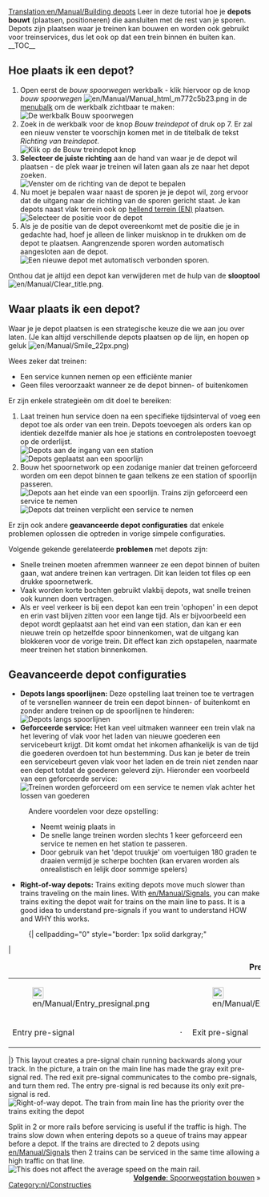 [[Translation:en/Manual/Building depots]]
{{nl/Vertaling|en/Manual/Building depots|30}}
{{nl/Manual/Tutorial/Tutorial}}{{en/Note|Dit artikel beschrijft alleen spoorwegdepots. Er zijn ook [[nl/Depot|depots]] voor andere transportmiddelen.}}
Leer in deze tutorial hoe je '''depots bouwt''' (plaatsen, positioneren) die aansluiten met de rest van je sporen.
Depots zijn plaatsen waar je treinen kan bouwen en worden ook gebruikt voor treinservices, dus let ook op dat een trein binnen én buiten kan.
__TOC__
== Hoe plaats ik een depot? ==
#Open eerst de ''bouw spoorwegen'' werkbalk - klik hiervoor op de knop ''bouw spoorwegen'' [[File:en/Manual/Manual html m772c5b23.png]] in de [[nl/Manual/Spelinterface#de-menubalk|menubalk]] om de werkbalk zichtbaar te maken:<br/>[[File:nl/Manual/Bouw spoorwegen.png|none|frame|De werkbalk ''Bouw spoorwegen'']]
#Zoek in de werkbalk voor de knop ''Bouw treindepot'' of druk op 7. Er zal een nieuw venster te voorschijn komen met in de titelbalk de tekst ''Richting van treindepot''.<br/>[[File:en/Manual/New depot.png|none|frame|Klik op de ''Bouw treindepot knop'']]
# '''Selecteer de juiste richting''' aan de hand van waar je de depot wil plaatsen - de plek waar je treinen wil laten gaan als ze naar het depot zoeken.<br/>[[File:en/Manual/Depot direction.png|none|frame|Venster om de richting van de depot te bepalen]]
#Nu moet je bepalen waar naast de sporen je je depot wil, zorg ervoor dat de uitgang naar de richting van de sporen gericht staat. Je kan depots naast vlak terrein ook op [[en/Archive/Manual/Settings/Build on slopes|hellend terrein (EN)]] plaatsen.<br/>[[File:en/Manual/Depot position.png|none|frame|Selecteer de positie voor de depot]]
#Als je de positie van de depot overeenkomt met de positie die je in gedachte had, hoef je alleen de linker muisknop in te drukken om de depot te plaatsen. Aangrenzende sporen worden automatisch aangesloten aan de depot.<br/>[[File:en/Manual/New depot placed.png|none|frame|Een nieuwe depot met automatisch verbonden sporen]].

Onthou dat je altijd een depot kan verwijderen met de hulp van de '''slooptool''' [[File:en/Manual/Clear title.png]].

== Waar plaats ik een depot? ==
Waar je je depot plaatsen is een strategische keuze die we aan jou over laten. (Je kan altijd verschillende depots plaatsen op de lijn, en hopen op geluk [[File:en/Manual/Smile 22px.png]])

Wees zeker dat treinen:
* Een service kunnen nemen op een efficiënte manier
* Geen files veroorzaakt wanneer ze de depot binnen- of buitenkomen

Er zijn enkele strategieën om dit doel te bereiken:
#Laat treinen hun service doen na een specifieke tijdsinterval of voeg een depot toe als order van een trein. Depots toevoegen als orders kan op identiek dezelfde manier als hoe je stations en controleposten toevoegt op de orderlijst.<br />[[File:en/Manual/Depot at station entrance.png|none|frame|Depots aan de ingang van een station]][[File:en/Manual/Depots-basic.png|none|frame|Depots geplaatst aan een spoorlijn]]
#Bouw het spoornetwork op een zodanige manier dat treinen geforceerd worden om een depot binnen te gaan telkens ze een station of spoorlijn passeren.<br/>[[File:en/Manual/Depot end of station.png|none|frame|Depots aan het einde van een spoorlijn. Trains zijn geforceerd een service te nemen]][[File:en/Manual/Depots-forced.png|none|frame|Depots dat treinen verplicht een service te nemen]]

Er zijn ook andere '''geavanceerde depot configuraties''' dat enkele problemen oplossen die optreden in vorige simpele configuraties.

Volgende gekende gerelateerde '''problemen''' met depots zijn:
* Snelle treinen moeten afremmen wanneer ze een depot binnen of buiten gaan, wat andere treinen kan vertragen. Dit kan leiden tot files op een drukke spoornetwerk.
* Vaak worden korte bochten gebruikt vlakbij depots, wat snelle treinen ook kunnen doen vertragen.
* Als er veel verkeer is bij een depot kan een trein 'ophopen' in een depot en erin vast blijven zitten voor een lange tijd. Als er bijvoorbeeld een depot wordt geplaatst aan het eind van een station, dan kan er een nieuwe trein op hetzelfde spoor binnenkomen, wat de uitgang kan blokkeren voor de vorige trein. Dit effect kan zich opstapelen, naarmate meer treinen het station binnenkomen.

== Geavanceerde depot configuraties ==
*'''Depots langs spoorlijnen:''' Deze opstelling laat treinen toe te vertragen of te versnellen wanneer de trein een depot binnen- of buitenkomt en zonder andere treinen op de spoorlijnen te hinderen: <br/>[[File:en/Depot on tracks.png|none|frame|Depots langs spoorlijnen]]
*'''Geforceerde service:''' Het kan veel uitmaken wanneer een trein vlak na het levering of vlak voor het laden van nieuwe goederen een servicebeurt krijgt. Dit komt omdat het inkomen afhankelijk is van de tijd die goederen overdoen tot hun bestemming. Dus kan je beter de trein een servicebeurt geven vlak voor het laden en de trein niet zenden naar een depot totdat de goederen geleverd zijn. Hieronder een voorbeeld van een geforceerde service: <br />[[File:en/Manual/Unload-then-service.png|none|frame|Treinen worden geforceerd om een service te nemen vlak achter het lossen van goederen]]
:Andere voordelen voor deze opstelling:
:* Neemt weinig plaats in
:* De snelle lange treinen worden slechts 1 keer geforceerd een service te nemen en het station te passeren.
:* Door gebruik van het 'depot truukje' om voertuigen 180 graden te draaien vermijd je scherpe bochten (kan ervaren worden als onrealistisch en lelijk door sommige spelers)

*'''Right-of-way depots:''' Trains exiting depots move much slower than trains traveling on the main lines.  With [[en/Manual/Signals]], you can make trains exiting the depot wait for trains on the main line to pass.  It is a good idea to understand pre-signals if you want to understand HOW and WHY this works.
:{| cellpadding="0" style="border: 1px solid darkgray;"
|
{| cellpadding="0" cellspacing="0" border="0" align="center"
|+'''Pre-signals'''
|- align="center"
|[[File:en/Manual/Entry presignal.png|22px]]
|
|[[File:en/Manual/Exit presignal.png|22px]]
|
|[[File:en/Manual/Combo presignal.png|22px]]
|- align="center"
|Entry pre-signal
|&nbsp;&middot;&nbsp;
|Exit pre-signal
|&nbsp;&middot;&nbsp;
|Combo pre-signal
|}
|}
This layout creates a pre-signal chain running backwards along your track.  In the picture, a train on the main line has made the gray exit pre-signal red.  The red exit pre-signal communicates to the combo pre-signals, and turn them red.  The entry pre-signal is red because its only exit pre-signal is red.<br/>[[File:en/Manual/Right-of-way depot.png|none|frame|Right-of-way depot. The train from main line has the priority over the trains exiting the depot]]

Split in 2 or more rails before servicing is useful if the traffic is high. The trains slow down when entering depots so a queue of trains may appear before a depot. If the trains are directed to 2 depots using [[en/Manual/Signals]] then 2 trains can be serviced in the same time allowing a high traffic on that line.<br/>[[File:en/Manual/Split-before-servicing.png|none|frame|This does not affect the average speed on the main rail.]]
<span style="float: right">[[nl/Manual/Station bouwen|'''Volgende''': Spoorwegstation bouwen]] &raquo;</span>

[[Category:nl/Constructies]]